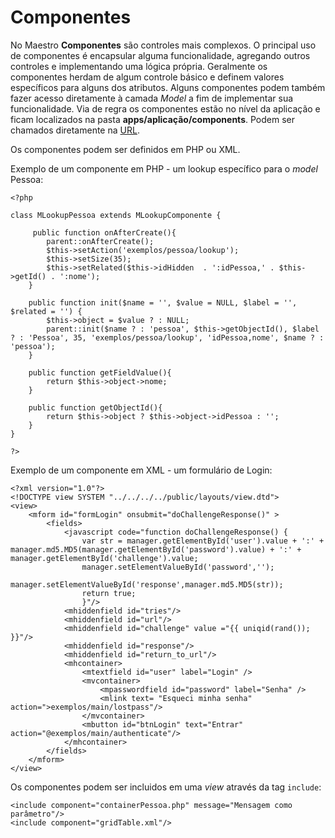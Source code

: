 <text xml:space="preserve">
= Componentes =
No Maestro '''Componentes''' são controles mais complexos. O principal uso de componentes é encapsular alguma funcionalidade, agregando outros controles e implementando uma lógica própria. 
Geralmente os componentes herdam de algum controle básico e definem valores específicos para alguns dos atributos.
Alguns componentes podem também fazer acesso diretamente à camada ''Model'' a fim de implementar sua funcionalidade.
Via de regra os componentes estão no nível da aplicação e ficam localizados na pasta '''apps/aplicação/components'''. Podem ser chamados diretamente na [[>controlle/urlformat|URL]].

Os componentes podem ser definidos em PHP ou XML.

Exemplo de um componente em PHP - um lookup específico para o ''model'' Pessoa:
<pre lang="php">
<?php

class MLookupPessoa extends MLookupComponente {

     public function onAfterCreate(){
        parent::onAfterCreate();
        $this->setAction('exemplos/pessoa/lookup');
        $this->setSize(35);
        $this->setRelated($this->idHidden  . ':idPessoa,' . $this->getId() . ':nome');
    }

    public function init($name = '', $value = NULL, $label = '', $related = '') {
        $this->object = $value ? : NULL;
        parent::init($name ? : 'pessoa', $this->getObjectId(), $label ? : 'Pessoa', 35, 'exemplos/pessoa/lookup', 'idPessoa,nome', $name ? : 'pessoa');
    }

    public function getFieldValue(){
        return $this->object->nome;
    }

    public function getObjectId(){
        return $this->object ? $this->object->idPessoa : '';
    }
}

?>
</pre>

Exemplo de um componente em XML - um formulário de Login:
<pre lang="xml">
<?xml version="1.0"?>
<!DOCTYPE view SYSTEM "../../../../public/layouts/view.dtd">
<view>
    <mform id="formLogin" onsubmit="doChallengeResponse()" >
        <fields>
            <javascript code="function doChallengeResponse() {
                var str = manager.getElementById('user').value + ':' + manager.md5.MD5(manager.getElementById('password').value) + ':' + manager.getElementById('challenge').value;
                manager.setElementValueById('password','');
                manager.setElementValueById('response',manager.md5.MD5(str));
                return true;
                }"/>
            <mhiddenfield id="tries"/>
            <mhiddenfield id="url"/>
            <mhiddenfield id="challenge" value ="{{ uniqid(rand()); }}"/>
            <mhiddenfield id="response"/>
            <mhiddenfield id="return_to_url"/>
            <mhcontainer>
                <mtextfield id="user" label="Login" />
                <mvcontainer>
                    <mpasswordfield id="password" label="Senha" />
                    <mlink text= "Esqueci minha senha" action=">exemplos/main/lostpass"/>
                </mvcontainer>
                <mbutton id="btnLogin" text="Entrar" action="@exemplos/main/authenticate"/>
            </mhcontainer>
        </fields>
    </mform>
</view>

</pre>

Os componentes podem ser incluidos em uma ''view'' através da tag <code>include</code>:
<pre lang="xml">
<include component="containerPessoa.php" message="Mensagem como parâmetro"/>
<include component="gridTable.xml"/>
</pre>


</text>